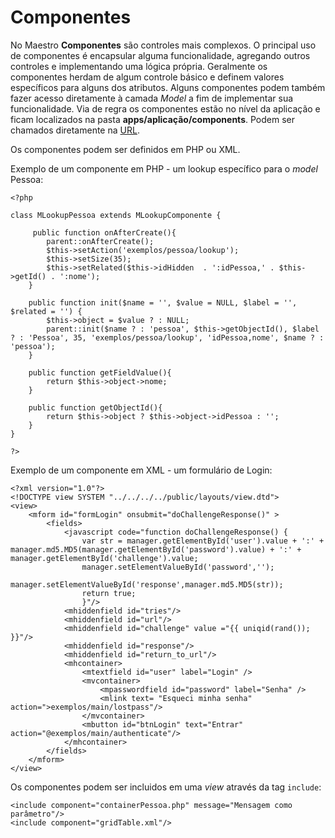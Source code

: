 <text xml:space="preserve">
= Componentes =
No Maestro '''Componentes''' são controles mais complexos. O principal uso de componentes é encapsular alguma funcionalidade, agregando outros controles e implementando uma lógica própria. 
Geralmente os componentes herdam de algum controle básico e definem valores específicos para alguns dos atributos.
Alguns componentes podem também fazer acesso diretamente à camada ''Model'' a fim de implementar sua funcionalidade.
Via de regra os componentes estão no nível da aplicação e ficam localizados na pasta '''apps/aplicação/components'''. Podem ser chamados diretamente na [[>controlle/urlformat|URL]].

Os componentes podem ser definidos em PHP ou XML.

Exemplo de um componente em PHP - um lookup específico para o ''model'' Pessoa:
<pre lang="php">
<?php

class MLookupPessoa extends MLookupComponente {

     public function onAfterCreate(){
        parent::onAfterCreate();
        $this->setAction('exemplos/pessoa/lookup');
        $this->setSize(35);
        $this->setRelated($this->idHidden  . ':idPessoa,' . $this->getId() . ':nome');
    }

    public function init($name = '', $value = NULL, $label = '', $related = '') {
        $this->object = $value ? : NULL;
        parent::init($name ? : 'pessoa', $this->getObjectId(), $label ? : 'Pessoa', 35, 'exemplos/pessoa/lookup', 'idPessoa,nome', $name ? : 'pessoa');
    }

    public function getFieldValue(){
        return $this->object->nome;
    }

    public function getObjectId(){
        return $this->object ? $this->object->idPessoa : '';
    }
}

?>
</pre>

Exemplo de um componente em XML - um formulário de Login:
<pre lang="xml">
<?xml version="1.0"?>
<!DOCTYPE view SYSTEM "../../../../public/layouts/view.dtd">
<view>
    <mform id="formLogin" onsubmit="doChallengeResponse()" >
        <fields>
            <javascript code="function doChallengeResponse() {
                var str = manager.getElementById('user').value + ':' + manager.md5.MD5(manager.getElementById('password').value) + ':' + manager.getElementById('challenge').value;
                manager.setElementValueById('password','');
                manager.setElementValueById('response',manager.md5.MD5(str));
                return true;
                }"/>
            <mhiddenfield id="tries"/>
            <mhiddenfield id="url"/>
            <mhiddenfield id="challenge" value ="{{ uniqid(rand()); }}"/>
            <mhiddenfield id="response"/>
            <mhiddenfield id="return_to_url"/>
            <mhcontainer>
                <mtextfield id="user" label="Login" />
                <mvcontainer>
                    <mpasswordfield id="password" label="Senha" />
                    <mlink text= "Esqueci minha senha" action=">exemplos/main/lostpass"/>
                </mvcontainer>
                <mbutton id="btnLogin" text="Entrar" action="@exemplos/main/authenticate"/>
            </mhcontainer>
        </fields>
    </mform>
</view>

</pre>

Os componentes podem ser incluidos em uma ''view'' através da tag <code>include</code>:
<pre lang="xml">
<include component="containerPessoa.php" message="Mensagem como parâmetro"/>
<include component="gridTable.xml"/>
</pre>


</text>